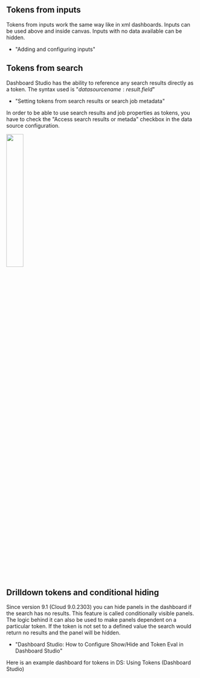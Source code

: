
## Tokens from inputs
Tokens from inputs work the same way like in xml dashboards. Inputs can be used above and inside canvas. Inputs with no data available can be hidden. 
* <Link to="https://docs.splunk.com/Documentation/SplunkCloud/9.1.2308/DashStudio/inputConfig" openInNewContext> "Adding and configuring inputs" </Link>

## Tokens from search
Dashboard Studio has the ability to reference any search results directly as a token. The syntax used is "$data source name:result.field$"
* <Link to="https://docs.splunk.com/Documentation/SplunkCloud/latest/DashStudio/searchTokens" openInNewContext> "Setting tokens from search results or search job metadata" </Link>

In order to be able to use search results and job properties as tokens, you have to check the "Access search results or metada" checkbox in the data source configuration. 

<img width="30%" src="/static/app/splunk4champions2/images/ds_metadata.png"/>


## Drilldown tokens and conditional hiding
Since version 9.1 (Cloud 9.0.2303) you can hide panels in the dashboard if the search has no results. This feature is called conditionally visible panels. 
The logic behind it can also be used to make panels dependent on a particular token. If the token is not set to a defined value the search would return no results and the panel will be hidden. 

* <Link to="https://www.splunk.com/en_us/blog/tips-and-tricks/dashboard-studio-how-to-configure-show-hide-and-token-eval-in-dashboard-studio.html" openInNewContext> "Dashboard Studio: How to Configure Show/Hide and Token Eval in Dashboard Studio" </Link>

Here is an example dashboard for tokens in DS: <Link to="ds_tokens" openInNewContext>Using Tokens (Dashboard Studio)</Link>